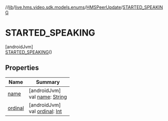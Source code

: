 //[lib](/api-reference/android/v2/home/content)/[live.hms.video.sdk.models.enums](../../index)/[HMSPeerUpdate](../index)/[STARTED_SPEAKING](index)

# STARTED_SPEAKING

[androidJvm]\
[STARTED_SPEAKING](index)()

## Properties

| Name               | Summary                                                                                                              |
| ------------------ | -------------------------------------------------------------------------------------------------------------------- |
| [name](name)       | [androidJvm]<br />val [name](name): [String](https://kotlinlang.org/api/latest/jvm/stdlib/kotlin/-string/index.html) |
| [ordinal](ordinal) | [androidJvm]<br />val [ordinal](ordinal): [Int](https://kotlinlang.org/api/latest/jvm/stdlib/kotlin/-int/index.html) |
